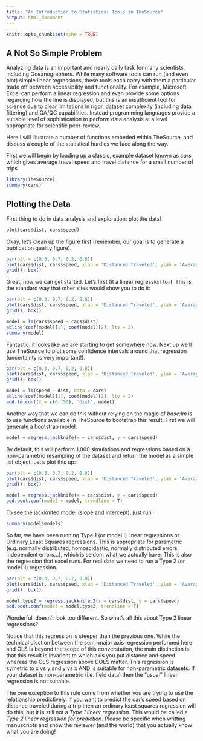 ```yaml
---
title: "An Introduction to Statistical Tools in TheSource"
output: html_document
---
```


```r
knitr::opts_chunk$set(echo = TRUE)
```

## A Not So Simple Problem

Analyzing data is an important and nearly daily task for many scientists, including Oceanographers. While many software tools can run (and even plot) simple linear regressions, these tools each carry with them a particular trade off between accessibility and functionality. For example, Microsoft Excel can perform a linear regression and even provide some options regarding how the line is displayed, but this is an insufficient tool for science due to clear limitations in rigor, dataset complexity (including data filtering) and QA/QC capabilities. Instead programming languages provide a suitable level of sophistication to perform data analysis at a level appropriate for scientific peer-review.

Here I will illustrate a number of functions embeded within TheSource, and discuss a couple of the statistical hurdles we face along the way.

First we will begin by loading up a classic, example dataset known as *cars* which gives average travel speed and travel distance for a small number of trips 

```r
library(TheSource)
summary(cars)
```

## Plotting the Data

First thing to do in data analysis and exploration: plot the data!

```r
plot(cars$dist, cars$speed)
```

Okay, let's clean up the figure first (remember, our goal is to generate a publication quality figure).

```r
par(plt = c(0.3, 0.7, 0.2, 0.8))
plot(cars$dist, cars$speed, xlab = 'Distanced Traveled', ylab = 'Average Speeed', xlim = c(0, 125), ylim = c(0, 30), xaxs = 'i', yaxs = 'i', pch = 20)
grid(); box()
```

Great, now we can get started. Let's first fit a linear regression to it. This is the standard way that other sites would show you to do it:

```r
par(plt = c(0.3, 0.7, 0.2, 0.8))
plot(cars$dist, cars$speed, xlab = 'Distanced Traveled', ylab = 'Average Speeed', xlim = c(0, 125), ylim = c(0, 30), xaxs = 'i', yaxs = 'i', pch = 20)
grid(); box()

model = lm(cars$speed ~ cars$dist)
abline(coef(model)[1], coef(model)[2], lty = 2)
summary(model)
```

Fantastic, it looks like we are starting to get somewhere now. Next up we'll use TheSource to plot some confidence intervals around that regression (uncertainty is very important!).

```r
par(plt = c(0.3, 0.7, 0.2, 0.8))
plot(cars$dist, cars$speed, xlab = 'Distanced Traveled', ylab = 'Average Speeed', xlim = c(0, 125), ylim = c(0, 30), xaxs = 'i', yaxs = 'i', pch = 20)
grid(); box()

model = lm(speed ~ dist, data = cars)
abline(coef(model)[1], coef(model)[2], lty = 2)
add.lm.conf(x = c(0:150), 'dist', model)
```

Another way that we can do this without relying on the magic of _base:lm_ is to use functions available in TheSource to bootstrap this result. First we will generate a bootstrap model:

```r
model = regress.jackknife(x = cars$dist, y = cars$speed)
```

By default, this will perform 1,000 simulations and regressions based on a non-parametric resampling of the dataset and return the model as a simple list object. Let's plot this up:

```r
par(plt = c(0.3, 0.7, 0.2, 0.8))
plot(cars$dist, cars$speed, xlab = 'Distanced Traveled', ylab = 'Average Speeed', xlim = c(0, 125), ylim = c(0, 30), xaxs = 'i', yaxs = 'i', pch = 20)
grid(); box()

model = regress.jackknife(x = cars$dist, y = cars$speed)
add.boot.conf(model = model, trendline = T)
```

To see the jackknifed model (slope and intercept), just run

```r
summary(model$models)
```

So far, we have been running Type 1 (or model I) linear regressions or Ordinary Least Squares regressions. This is appropriate for parametric (e.g. normally distributed, homoscidastic, normally distributed errors, independent errors...), which is seldom what we actually have. This is also the regression that excel runs. For real data we need to run a Type 2 (or model II) regression.

```r
par(plt = c(0.3, 0.7, 0.2, 0.8))
plot(cars$dist, cars$speed, xlab = 'Distanced Traveled', ylab = 'Average Speeed', xlim = c(0, 125), ylim = c(0, 30), xaxs = 'i', yaxs = 'i', pch = 20)
grid(); box()

model.type2 = regress.jackknife.2(x = cars$dist, y = cars$speed)
add.boot.conf(model = model.type2, trendline = T)
```

Wonderful, doesn't look too different. So what's all this about Type 2 linear regressions?

Notice that this regression is steeper than the previous one. While the technical disction between the semi-major axis regression performed here and OLS is beyond the scope of this converstation, the main distinction is that this result is invarient to which axis you put distance and speed whereas the OLS regression above DOES matter. This regression is symetric to x vs y and y vs x AND is suitable for non-parametric datasets. If your dataset is non-parametric (i.e. field data) then the "usual" linear regression is not suitable.

The one exception to this rule come from whether you are trying to use the relationship predictively. If you want to predict the car's speed based on distance traveled during a trip then an ordinary least squares regression will do this, but it is still not a _Type 1 linear regression_. This would be called a _Type 2 linear regression for prediction_. Please be specific when writting manuscripts and show the reviewer (and the world) that you actually know what you are doing!

